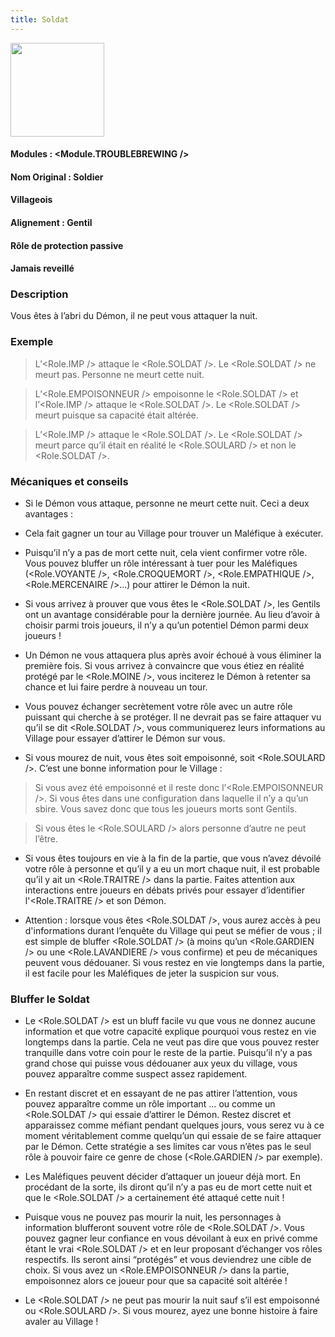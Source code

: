 ```yaml
---
title: Soldat
---
```



<img src='/img/blood-on-the-clocktower/roles/soldat.png' height='150' />

#### Modules : <Module.TROUBLEBREWING />
#### Nom Original : Soldier
#### Villageois
#### Alignement : Gentil
#### Rôle de protection passive
#### Jamais reveillé

### Description

Vous êtes à l’abri du Démon, il ne peut vous attaquer la nuit.
 
### Exemple
> L’<Role.IMP /> attaque le <Role.SOLDAT />. Le <Role.SOLDAT /> ne meurt pas. Personne ne meurt cette nuit.

> L’<Role.EMPOISONNEUR /> empoisonne le <Role.SOLDAT /> et l’<Role.IMP /> attaque le <Role.SOLDAT />. Le <Role.SOLDAT /> meurt puisque sa capacité était altérée.

> L’<Role.IMP /> attaque le <Role.SOLDAT />. Le <Role.SOLDAT /> meurt parce qu’il était en réalité le <Role.SOULARD /> et non le <Role.SOLDAT />.


### Mécaniques et conseils
- Si le Démon vous attaque, personne ne meurt cette nuit. Ceci a deux avantages :

- Cela fait gagner un tour au Village pour trouver un Maléfique à exécuter.

- Puisqu’il n’y a pas de mort cette nuit, cela vient confirmer votre rôle. Vous pouvez bluffer un rôle intéressant à tuer pour les Maléfiques (<Role.VOYANTE />, <Role.CROQUEMORT />, <Role.EMPATHIQUE />, <Role.MERCENAIRE />...) pour attirer le Démon la nuit.

- Si vous arrivez à prouver que vous êtes le <Role.SOLDAT />, les Gentils ont un avantage considérable pour la dernière journée. Au lieu d’avoir à choisir parmi trois joueurs, il n’y a qu’un potentiel Démon parmi deux joueurs !

- Un Démon ne vous attaquera plus après avoir échoué à vous éliminer la première fois. Si vous arrivez à convaincre que vous étiez en réalité protégé par le <Role.MOINE />, vous inciterez le Démon à retenter sa chance et lui faire perdre à nouveau un tour.

- Vous pouvez échanger secrètement votre rôle avec un autre rôle puissant qui cherche à se protéger. Il ne devrait pas se faire attaquer vu qu’il se dit <Role.SOLDAT />, vous communiquerez leurs informations au Village pour essayer d’attirer le Démon sur vous.

- Si vous mourez de nuit, vous êtes soit empoisonné, soit <Role.SOULARD />. C’est une bonne information pour le Village :

> Si vous avez été empoisonné et il reste donc l’<Role.EMPOISONNEUR />. Si vous êtes dans une configuration dans laquelle il n’y a qu’un sbire. Vous savez donc que tous les joueurs morts sont Gentils.

> Si vous êtes le <Role.SOULARD /> alors personne d’autre ne peut l’être.

- Si vous êtes toujours en vie à la fin de la partie, que vous n’avez dévoilé votre rôle à personne et qu’il y a eu un mort chaque nuit, il est probable qu’il y ait un <Role.TRAITRE /> dans la partie. Faites attention aux interactions entre joueurs en débats privés pour essayer d’identifier l'<Role.TRAITRE /> et son Démon.

- Attention : lorsque vous êtes <Role.SOLDAT />, vous aurez accès à peu d'informations durant l’enquête du Village qui peut se méfier de vous ; il est simple de bluffer <Role.SOLDAT /> (à moins qu’un <Role.GARDIEN /> ou une <Role.LAVANDIERE /> vous confirme) et peu de mécaniques peuvent vous dédouaner. Si vous restez en vie longtemps dans la partie, il est facile pour les Maléfiques de jeter la suspicion sur vous. 


### Bluffer le Soldat

- Le <Role.SOLDAT /> est un bluff facile vu que vous ne donnez aucune information et que votre capacité explique pourquoi vous restez en vie longtemps dans la partie. Cela ne veut pas dire que vous pouvez rester tranquille dans votre coin pour le reste de la partie. Puisqu’il n’y a pas grand chose qui puisse vous dédouaner aux yeux du village, vous pouvez apparaître comme suspect assez rapidement. 

- En restant discret et en essayant de ne pas attirer l’attention, vous pouvez apparaître comme un rôle important … ou comme un <Role.SOLDAT /> qui essaie d’attirer le Démon. Restez discret et apparaissez comme méfiant pendant quelques jours, vous serez vu à ce moment véritablement comme quelqu’un qui essaie de se faire attaquer par le Démon. Cette stratégie a ses limites car vous n’êtes pas le seul rôle à pouvoir faire ce genre de chose (<Role.GARDIEN /> par exemple).

- Les Maléfiques peuvent décider d’attaquer un joueur déjà mort. En procédant de la sorte, ils diront qu’il n’y a pas eu de mort cette nuit et que le <Role.SOLDAT /> a certainement été attaqué cette nuit !

- Puisque vous ne pouvez pas mourir la nuit, les personnages à information blufferont souvent votre rôle de <Role.SOLDAT />. Vous pouvez gagner leur confiance en vous dévoilant à eux en privé comme étant le vrai <Role.SOLDAT /> et en leur proposant d’échanger vos rôles respectifs. Ils seront ainsi “protégés” et vous deviendrez une cible de choix. Si vous avez un <Role.EMPOISONNEUR /> dans la partie, empoisonnez alors ce joueur pour que sa capacité soit altérée !

- Le <Role.SOLDAT /> ne peut pas mourir la nuit sauf s’il est empoisonné ou <Role.SOULARD />. Si vous mourez, ayez une bonne histoire à faire avaler au Village !
